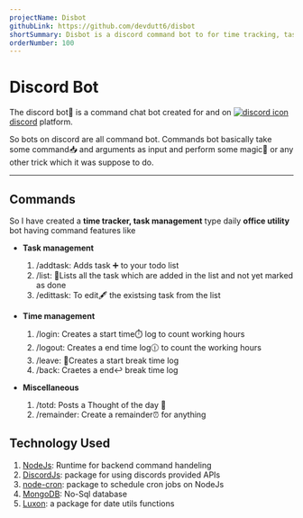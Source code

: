 ```yaml
---
projectName: Disbot
githubLink: https://github.com/devdutt6/disbot
shortSummary: Disbot is a discord command bot to for time tracking, task management other intresting feature like remainders.
orderNumber: 100
---
```



# <HoverUnder color='border-yellow-400' class="border-yellow-400" >Discord Bot</HoverUnder>

The discord bot🤖 is a command chat bot created for and on [<Image src="/discord.svg" alt="discord icon" width={16} height={16} class="inline-block" /> discord](https://discord.com/) platform.

So bots on discord are all command bot. Commands bot basically take some command📥 and arguments as input and perform some magic💫 or any other trick which it was suppose to do.

<hr />

## <HoverUnder color='border-yellow-400' class="border-yellow-400">Commands</HoverUnder>

So I have created a **time tracker, task management** type daily **office utility** bot having command features like

- **Task management**

  1. <TagLook>/addtask</TagLook>: Adds task ➕ to your todo list
  2. <TagLook>/list</TagLook>: 📃Lists all the task which are added in the list
     and not yet marked as done
  3. <TagLook>/edittask</TagLook>: To edit🖋️ the existsing task from the list

- **Time management**

  1. <TagLook>/login</TagLook>: Creates a start time⏱️ log to count working
     hours
  2. <TagLook>/logout</TagLook>: Creates a end time log🕧 to count the working
     hours
  3. <TagLook>/leave</TagLook>: 🚪Creates a start break time log
  4. <TagLook>/back</TagLook>: Craetes a end↩️ break time log

- **Miscellaneous**

  1. <span class='px-2 font-bold rounded-lg bg-white/40'>/totd</span>: Posts a
     Thought of the day 💭
  2. <span class='px-2 font-bold rounded-lg bg-white/40'>/remainder</span>:
     Create a remainder⏰ for anything

## <HoverUnder color='border-yellow-400' class="border-yellow-400" >Technology Used</HoverUnder>

1. [NodeJs](https://nodejs.org/en): Runtime for backend command handeling
2. [DiscordJs](https://discord.js.org/): package for using discords provided APIs
3. [node-cron](https://www.npmjs.com/package/node-cron): package to schedule cron jobs on NodeJs
4. [MongoDB](https://www.mongodb.com/): No-Sql database
5. [Luxon](https://moment.github.io/luxon/#/): a package for date utils functions
